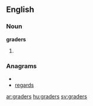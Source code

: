 ==English==
===Noun===
'''graders'''

# {{plural of|[[grader]]}}

===Anagrams===
* {{alphagram|adegrrs}}
* [[regards#English|regards]]

[[ar:graders]]
[[hu:graders]]
[[sv:graders]]